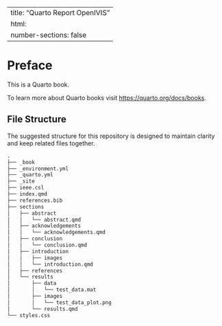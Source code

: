 
---
title: "Quarto Report OpenIVIS"
html:
  number-sections: false
---

# Preface {.unnumbered}

This is a Quarto book.

To learn more about Quarto books visit <https://quarto.org/docs/books>.

## File Structure {.unnumbered}

The suggested structure for this repository is designed to maintain clarity and keep related files together.

```txt
.
├── _book
├── _environment.yml
├── _quarto.yml
├── _site
├── ieee.csl
├── index.qmd
├── references.bib
├── sections
│   ├── abstract
│   │   └── abstract.qmd
│   ├── acknowledgements
│   │   └── acknowledgements.qmd
│   ├── conclusion
│   │   └── conclusion.qmd
│   ├── introduction
│   │   ├── images
│   │   └── introduction.qmd
│   ├── references
│   └── results
│       ├── data
│       │   └── test_data.mat
│       ├── images
│       │   └── test_data_plot.png
│       └── results.qmd
└── styles.css
```
